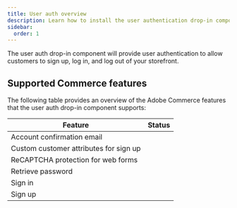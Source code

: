 ```yaml
---
title: User auth overview
description: Learn how to install the user authentication drop-in component in your site.
sidebar:
  order: 1
---
```



The user auth drop-in component will provide user authentication to allow customers to sign up, log in, and log out of your storefront.

## Supported Commerce features

The following table provides an overview of the Adobe Commerce features that the user auth drop-in component supports:

| Feature                                | Status                                       |
| -------------------------------------- | -------------------------------------------- |
| Account confirmation email             | <Badge text="Supported" variant="tip" /> |
| Custom customer attributes for sign up | <Badge text="Supported" variant="tip" /> |
| ReCAPTCHA protection for web forms     | <Badge text="Supported" variant="tip" /> |
| Retrieve password                      | <Badge text="Supported" variant="tip" /> |
| Sign in                                | <Badge text="Supported" variant="tip" /> |
| Sign up                                | <Badge text="Supported" variant="tip" /> |
